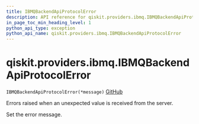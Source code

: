 ```yaml
---
title: IBMQBackendApiProtocolError
description: API reference for qiskit.providers.ibmq.IBMQBackendApiProtocolError
in_page_toc_min_heading_level: 1
python_api_type: exception
python_api_name: qiskit.providers.ibmq.IBMQBackendApiProtocolError
---
```


# qiskit.providers.ibmq.IBMQBackendApiProtocolError

<span id="qiskit.providers.ibmq.IBMQBackendApiProtocolError" />

`IBMQBackendApiProtocolError(*message)` [GitHub](https://github.com/qiskit/qiskit-ibmq-provider/tree/stable/0.18/qiskit/providers/ibmq/exceptions.py "view source code")

Errors raised when an unexpected value is received from the server.

Set the error message.

